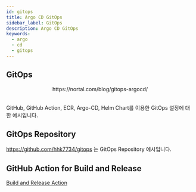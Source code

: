 ```yaml
---
id: gitops
title: Argo CD GitOps
sidebar_label: GitOps
description: Argo CD GitOps
keywords:
  - argo
  - cd
  - gitops
---
```



## GitOps

<center>
	<Image
		img={require("@site/static/img/mlops/mlops/event/argo-cd/argo-cd-gitops.png")}
		width={600}
	/>
</center>
<center>https://nortal.com/blog/gitops-argocd/</center>
<br />

GitHub, GitHub Action, ECR, Argo-CD, Helm Chart를 이용한 GitOps 설정에 대한 예시입니다.

## GitOps Repository

https://github.com/hhk7734/gitops 는 GitOps Repository 예시입니다.

## GitHub Action for Build and Release

[Build and Release Action](https://github.com/hhk7734/wiki.loliot.net/blob/main/.github/workflows/build-and-release.yaml)
